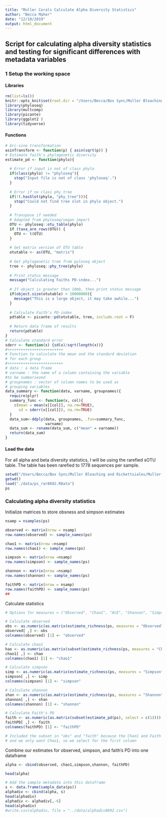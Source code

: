 ```yaml
---
title: "Muller Corals Calculate Alpha Diversity Statistics"
author: "Becca Maher"
date: "12/10/2019"
output: html_document
---
```

## Script for calculating alpha diversity statistics and testing for significant differences with metadata variables

### 1 Setup the working space
#### Libraries
```r
rm(list=ls())
knitr::opts_knit$set(root.dir = "/Users/Becca/Box Sync/Muller Bleaching and Rickettsiales/Muller-Acropora/")
library(phyloseq)
library(multcomp)
library(picante)
library(ggplot2 )
library(tidyverse)
```

#### Functions
```r
# Arc-sine transformation
asinTransform <- function(p) { asin(sqrt(p)) }
# Estimate faith's phylogenetic diversity 
estimate_pd <- function(phylo){
  
  # Error if input is not of class phylo
  if(class(phylo) != "phyloseq"){
    stop("Input file is not of class 'phyloseq'.")
  }
  
  # Error if no class phy_tree
  if(!(.hasSlot(phylo, "phy_tree"))){
    stop("Could not find tree slot in phylo object.")
  }
  
  # Transpose if needed
  # Adapted from phyloseq/vegan import
  OTU <- phyloseq::otu_table(phylo)
  if (taxa_are_rows(OTU)) {
    OTU <- t(OTU)
  }
  
  # Get matrix version of OTU table
  otutable <- as(OTU, "matrix")
  
  # Get phylogenetic tree from pyloseq object
  tree <- phyloseq::phy_tree(phylo)
  
  # Print status message
  message("Calculating Faiths PD-index...")
  
  # If object is greater than 10mb, then print status message
  if(object.size(otutable) > 10000000){
    message("This is a large object, it may take awhile...")
  }
  
  # Calculate Faith's PD-index
  pdtable <- picante::pd(otutable, tree, include.root = F)
  
  # Return data frame of results
  return(pdtable)
}
# Calculate standard error
sderr <- function(x) {sd(x)/sqrt(length(x))}
#+++++++++++++++++++++++++
# Function to calculate the mean and the standard deviation
# for each group
#+++++++++++++++++++++++++
# data : a data frame
# varname : the name of a column containing the variable
#to be summariezed
# groupnames : vector of column names to be used as
# grouping variables
data_summary <- function(data, varname, groupnames){
  require(plyr)
  summary_func <- function(x, col){
    c(mean = mean(x[[col]], na.rm=TRUE),
      sd = sderr(x[[col]]), na.rm=TRUE)
  }
  data_sum<-ddply(data, groupnames, .fun=summary_func,
                  varname)
  data_sum <- rename(data_sum, c("mean" = varname))
  return(data_sum)
}
```

#### Load the data
For all alpha and beta diversity statistics, I will be using the rarefied sOTU table. The table has been rarefied to 1778 sequences per sample.
```r
setwd("/Users/Becca/Box Sync/Muller Bleaching and Rickettsiales/Muller-Acropora/")
getwd()
load("./data/ps_rar8692.RData")
ps
```

### Calculating alpha diversity statistics
Initialize matrices to store obsness and simpson estimates
```r
nsamp = nsamples(ps)

observed <- matrix(nrow = nsamp)
row.names(observed) <- sample_names(ps)

chao1 <- matrix(nrow =nsamp)
row.names(chao1) <- sample_names(ps)

simpson <- matrix(nrow =nsamp)
row.names(simpson) <- sample_names(ps)

shannon <- matrix(nrow =nsamp)
row.names(shannon) <- sample_names(ps)

faithPD <- matrix(nrow = nsamp)
row.names(faithPD) <- sample_names(ps)
##
```
Calculate statistics
```r
# Options for measures = ("Observed", "Chao1", "ACE", "Shannon", "Simpson", "InvSimpson", "Fisher")

# Calculate observed
obs <- as.numeric(as.matrix(estimate_richness(ps, measures = "Observed")))
observed[ ,] <- obs
colnames(observed) [1] <- "observed"

# Calculate chao1
hao <- as.numeric(as.matrix(subset(estimate_richness(ps, measures = "Chao1"), select = c(1))))
chao1[ ,] <- chao
colnames(chao1) [1] <- "chao1"

# Calculate simpson
simp <- as.numeric(as.matrix(estimate_richness(ps, measures = "Simpson")))
simpson[ ,] <- simp
colnames(simpson) [1] <- "simpson"

# Calculate shannon
shan <- as.numeric(as.matrix(estimate_richness(ps, measures = "Shannon")))
shannon[ ,] <- shan
colnames(shannon) [1] <- "shannon"

# Calculate Faith's PD
faith <- as.numeric(as.matrix(subset(estimate_pd(ps), select = c(1))))  # estimate_pd is a function assigned at the end of the script
faithPD[ ,] <- faith
colnames(faithPD) [1] <- "faithPD"

# Included the subset in "obs" and "faith" because the Chao1 and Faith's PD measurement outputs two measures per sample (Chao1 and se.chao1)
# and we only want Chao1, so we select for the first column
```
Combine our estimates for observed, simpson, and faith's PD into one dataframe
```r
alpha <- cbind(observed, chao1,simpson,shannon, faithPD)

head(alpha)

# Add the sample metadata into this dataframe
s <- data.frame(sample_data(ps))
alphadiv <- cbind(alpha, s)
head(alphadiv)
alphadiv <- alphadiv[,-6]
head(alphadiv)
#write.csv(alphadiv, file = "../data/alphadiv8692.csv")
```